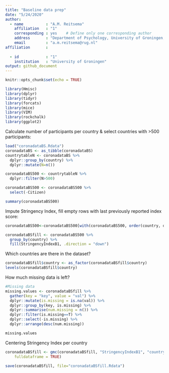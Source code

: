 ```yaml
---
title: "Baseline data prep"
date: "5/24/2020"
author: 
  - name          : "A.M. Reitsema"
    affiliation   : "1"
    corresponding : yes    # Define only one corresponding author
    address       : "Department of Psychology, University of Groningen, Grote Kruisstraat 2/1, 9712TS Groningen, the Netherlands"
    email         : "a.m.reitsema@rug.nl"
affiliation       :
    
  - id            : "1"
    institution   : "University of Groningen"
output: github_document
---
```


```r
knitr::opts_chunk$set(echo = TRUE)
```

```r
library(Hmisc)
library(dplyr)
library(tidyr)
library(forcats)
library(mice)
library(VIM)
library(rockchalk)
library(ggplot2)
```

Calculate number of participants per country & select countries with >500 participants:
```r
load("coronadataBS.Rdata")
coronadataBS <- as_tibble(coronadataBS)
countrytableN <- coronadataBS %>%
  dplyr::group_by(country) %>%
  dplyr::mutate(N=n())

coronadataBS500 <- countrytableN %>%
  dplyr::filter(N>500)

coronadataBS500 <- coronadataBS500 %>%
  select(-Citizen)

summary(coronadataBS500)
```

Impute Stringency Index, fill empty rows with last previously reported index score:
```r
coronadataBS500<-coronadataBS500[with(coronadataBS500, order(country, dateB)),]

coronadataBSfill <- coronadataBS500 %>%
  group_by(country) %>%
  fill(StringencyIndexB1, .direction = "down")
```

Which countries are there in the dataset?
```r
coronadataBSfill$country <- as_factor(coronadataBSfill$country)
levels(coronadataBSfill$country)
```

How much missing data is left?
```r
#Missing data
missing.values <- coronadataBSfill %>%
  gather(key = "key", value = "val") %>%
  dplyr::mutate(is.missing = is.na(val)) %>%
  dplyr::group_by(key, is.missing) %>%
  dplyr::summarise(num.missing = n()) %>%
  dplyr::filter(is.missing==T) %>%
  dplyr::select(-is.missing) %>%
  dplyr::arrange(desc(num.missing))

missing.values
```

Centering Stringency Index per country
```r
coronadataBSfill <- gmc(coronadataBSfill, "StringencyIndexB1", "country", FUN = mean, suffix = c("_mn", "_dev"),
    fulldataframe = TRUE)

save(coronadataBSfill, file="coronadataBSfill.Rdata")
```

